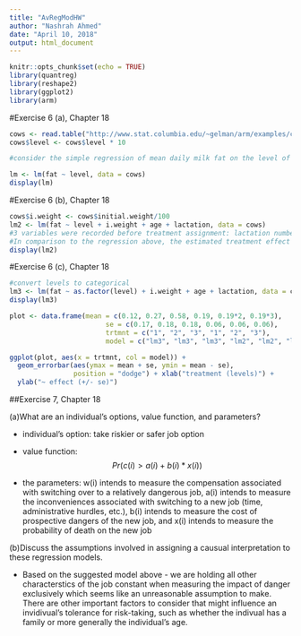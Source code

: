 ---
title: "AvRegModHW"
author: "Nashrah Ahmed"
date: "April 10, 2018"
output: html_document
---

```{r setup, include=FALSE}
knitr::opts_chunk$set(echo = TRUE)
library(quantreg)
library(reshape2)
library(ggplot2)
library(arm)
```

#Exercise 6 (a), Chapter 18
```{r}
cows <- read.table("http://www.stat.columbia.edu/~gelman/arm/examples/cows/cow.dat", skip=4, header=TRUE)
cows$level <- cows$level * 10

#consider the simple regression of mean daily milk fat on the level of additive - compute the estimated treatment effect and standard error, and explain why this is not a completly appropriate analysis given the randomization used.

lm <- lm(fat ~ level, data = cows)
display(lm)
```

#Exercise 6 (b), Chapter 18
```{r}
cows$i.weight <- cows$initial.weight/100
lm2 <- lm(fat ~ level + i.weight + age + lactation, data = cows)
#3 variables were recorded before treatment assignment: lactation number (seasons of lactation), age, and initial weight of cow
#In comparison to the regression above, the estimated treatment effect falls very slightly and the predictive power as indicated by the r-squared increases with the inclusion of the variables above
display(lm2)
```

#Exercise 6 (c), Chapter 18
```{r}
#convert levels to categorical
lm3 <- lm(fat ~ as.factor(level) + i.weight + age + lactation, data = cows)
display(lm3)

```
```{r}
plot <- data.frame(mean = c(0.12, 0.27, 0.58, 0.19, 0.19*2, 0.19*3), 
                        se = c(0.17, 0.18, 0.18, 0.06, 0.06, 0.06), 
                        trtmnt = c("1", "2", "3", "1", "2", "3"), 
                        model = c("lm3", "lm3", "lm3", "lm2", "lm2", "lm2"))

ggplot(plot, aes(x = trtmnt, col = model)) +
  geom_errorbar(aes(ymax = mean + se, ymin = mean - se), 
                position = "dodge") + xlab("treatment (levels)") + 
  ylab("~ effect (+/- se)") 

```

##Exercise 7, Chapter 18

(a)What are an individual's options, value function, and parameters?

* individual's option: take riskier or safer job option

* value function:
$$ Pr(c(i) > a(i) + b(i)*x(i)) $$

* the parameters: w(i) intends to measure the compensation associated with switching over to a relatively dangerous job, a(i) intends to measure the inconveniences associated with switching to a new job (time, administrative hurdles, etc.), b(i) intends to measure the cost of prospective dangers of the new job, and x(i) intends to measure the probability of death on the new job

(b)Discuss the assumptions involved in assigning a causual interpretation to these regression models.

* Based on the suggested model above - we are holding all other characterstics of the job constant when measuring the impact of danger exclusively which seems like an unreasonable assumption to make. There are other important factors to consider that might influence an invidivual's tolerance for risk-taking, such as whether the indivual has a family or more generally the individual's age. 
